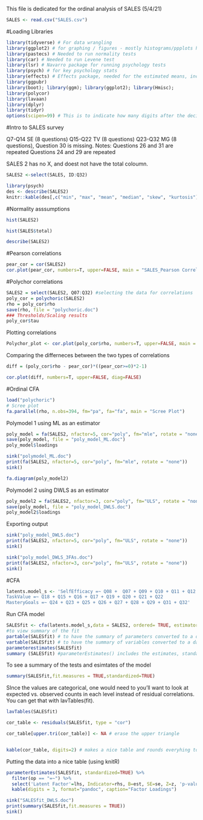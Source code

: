 This file is dedicated for the ordinal analysis of SALES (5/4/21)

```r

SALES <- read.csv("SALES.csv")
```

#Loading Libraries


```r
library(tidyverse) # For data wrangling
library(ggplot2) # for graphing / figures - mostly histograms/ppplots here
library(pastecs) # Needed to run normality tests
library(car) # Needed to run Levene test
library(lsr) # Navarro package for running psychology tests
library(psych) # for key psychology stats
library(effects) # Effects package, needed for the estimated means, includes lower/upper 95% conf limits
library(ggpubr)
library(boot); library(ggm); library(ggplot2); library(Hmisc);
library(polycor)
library(lavaan)
library(dplyr) 
library(tidyr)
options(scipen=99) # This is to indicate how many digits after the decimal, this one is for 2 digits, but can be changed
```


#Intro to SALES survey

Q7-Q14	SE (8 questions)
Q15-Q22	TV (8 questions)
Q23-Q32	MG (8 questions), Question 30 is missing. 
Notes: Questions 26 and 31 are repeated
Questions 24 and 29 are repeated

SALES 2 has no X, and doest not have the total coloumn. 
```r
SALES2 <-select(SALES, ID:Q32)
```

```r
library(psych)
des <- describe(SALES2)
knitr::kable(des[,c("min", "max", "mean", "median", "skew", "kurtosis")], main = "Data Summary")
```

#Normality asssumptions

```r
hist(SALES2)
```

```r
hist(SALES$total)
```

```r
describe(SALES2)
```


#Pearson correlations

```r
pear_cor = cor(SALES2)
cor.plot(pear_cor, numbers=T, upper=FALSE, main = "SALES_Pearson Correlation", show.legend = FALSE)
```


#Polychor correlations

```r
SALES2 = select(SALES2, Q07:Q32) #selecting the data for correlations
poly_cor = polychoric(SALES2)
rho = poly_cor$rho
save(rho, file = "polychoric.doc")
### Thresholds/Scaling results
poly_cor$tau
```

Plotting correlations

```r
Polychor_plot <- cor.plot(poly_cor$rho, numbers=T, upper=FALSE, main = "SALES_Polychoric Correlation", show.legend = FALSE)
```

Comparing the differneces between the two types of correlations

```r
diff = (poly_cor$rho - pear_cor)*((pear_cor>=0)*2-1)

cor.plot(diff, numbers=T, upper=FALSE, diag=FALSE)
```

#Ordinal CFA

```r
load("polychoric")
# Scree plot
fa.parallel(rho, n.obs=394, fm="pa", fa="fa", main = "Scree Plot")
```


Polymodel 1 using ML as an estimator
```r
poly_model = fa(SALES2, nfactor=5, cor="poly", fm="mle", rotate = "none")
save(poly_model, file = "poly_model_ML.doc")
poly_model$loadings
```
```r
sink("polymodel_ML.doc")
print(fa(SALES2, nfactor=5, cor="poly", fm="mle", rotate = "none"))
sink()
```

```r
fa.diagram(poly_model2)
```
Polymodel 2 using DWLS as an estimator
```r
poly_model2 = fa(SALES2, nfactor=3, cor="poly", fm="ULS", rotate = "none")
save(poly_model, file = "poly_model_DWLS.doc")
poly_model2$loadings
```
Exporting output
```r
sink("poly_model_DWLS.doc")
print(fa(SALES2, nfactor=5, cor="poly", fm="ULS", rotate = "none"))
sink()
```


```r
sink("poly_model_DWLS_3FAs.doc")
print(fa(SALES2, nfactor=3, cor="poly", fm="ULS", rotate = "none"))
sink()
```

#CFA 

```r
latents.model_s <- 'SelfEfficacy =~ Q08 +  Q07 + Q09 + Q10 + Q11 + Q12 + Q13 + Q14
TaskValue =~ Q18 + Q15 + Q16 + Q17 + Q19 + Q20 + Q21 + Q22
MasteryGoals =~ Q24 + Q23 + Q25 + Q26 + Q27 + Q28 + Q29 + Q31 + Q32'
```

Run CFA model

```r
SALESfit <- cfa(latents.model_s,data = SALES2, ordered= TRUE, estimator = "DWLS") #ordered = true means that the variables are ordered categoricals
#to view summary of the fit
partable(SALESfit) # to have the summary of parameters converted to a dataframe
vartable(SALESfit) # to have the summary of variables converted to a dataframe
parameterestimates(SALESfit)
summary (SALESfit) #parameterEstimates() includes the estimates, standard errors, z value, p value, and 95% CIs for all model parameters.
```
To see a summary of the tests and esimtates of the model

```r
summary(SALESfit,fit.measures = TRUE,standardized=TRUE)
```

SInce the values are categorical, one would need to you’ll want to look at expected vs. observed counts in each level instead of residual correlations. You can get that with lavTables(fit).

```r
lavTables(SALESfit)
```


```r
cor_table <- residuals(SALESfit, type = "cor")

cor_table[upper.tri(cor_table)] <- NA # erase the upper triangle


kable(cor_table, digits=2) # makes a nice table and rounds everyhing to 2 digits
```



Putting the data into a nice table (using knitR)
```r
parameterEstimates(SALESfit, standardized=TRUE) %>% 
  filter(op == "=~") %>% 
  select('Latent Factor'=lhs, Indicator=rhs, B=est, SE=se, Z=z, 'p-value'=pvalue, Beta=std.all) %>%
  kable(digits = 3, format="pandoc", caption="Factor Loadings")
```

```r
sink("SALESfit_DWLS.doc")
print(summary(SALESfit,fit.measures = TRUE))
sink()
```


